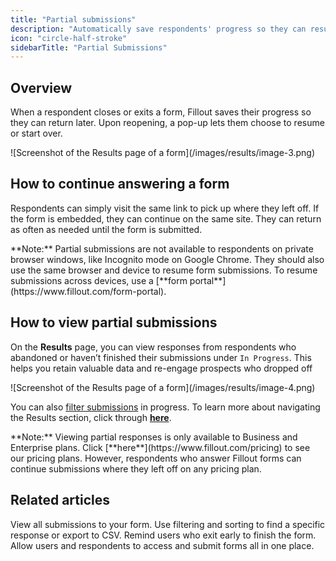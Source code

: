 ```yaml
---
title: "Partial submissions"
description: "Automatically save respondents' progress so they can resume later. View partial responses on the Fillout results page."
icon: "circle-half-stroke"
sidebarTitle: "Partial Submissions"
---
```


## Overview

When a respondent closes or exits a form, Fillout saves their progress so they can return later. Upon reopening, a pop-up lets them choose to resume or start over.

<Frame>
  ![Screenshot of the Results page of a form](/images/results/image-3.png)
</Frame>

## How to continue answering a form

Respondents can simply visit the same link to pick up where they left off. If the form is embedded, they can continue on the same site. They can return as often as needed until the form is submitted.

<Note>
  **Note:** Partial submissions are not available to respondents on private browser windows, like Incognito mode on Google Chrome. They should also use the same browser and device to resume form submissions. To resume submissions across devices, use a [**form portal**](https://www.fillout.com/form-portal).
</Note>

## How to view partial submissions

On the **Results** page, you can view responses from respondents who abandoned or haven’t finished their submissions under `In Progress`. This helps you retain valuable data and re-engage prospects who dropped off

<Frame>
  ![Screenshot of the Results page of a form](/images/results/image-4.png)
</Frame>

You can also [filter submissions](/view-responses#17d0ee47667b80f8a40be8b05885b25f) in progress. To learn more about navigating the Results section, click through [**here**](/view-responses).

<Note>
  **Note:** Viewing partial responses is only available to Business and Enterprise plans. Click [**here**](https://www.fillout.com/pricing) to see our pricing plans. However, respondents who answer Fillout forms can continue submissions where they left off on any pricing plan.
</Note>

## Related articles

<CardGroup cols={3}>
  <Card title="View Responses" icon="chart-tree-map" iconType="regular" color="#FFC738" href="/view-responses">
    View all submissions to your form. Use filtering and sorting to find a specific response or export to CSV.
  </Card>
  <Card title="Reduce form abandonment" icon="arrow-trend-down" iconType="regular" color="#FFC738" href="/form-abandonment">
    Remind users who exit early to finish the form.
  </Card>
  <Card title="Form portal" icon="computer-classic" iconType="regular" color="#FFC738" href="/form-portal">
    Allow users and respondents to access and submit forms all in one place.
  </Card>
</CardGroup>